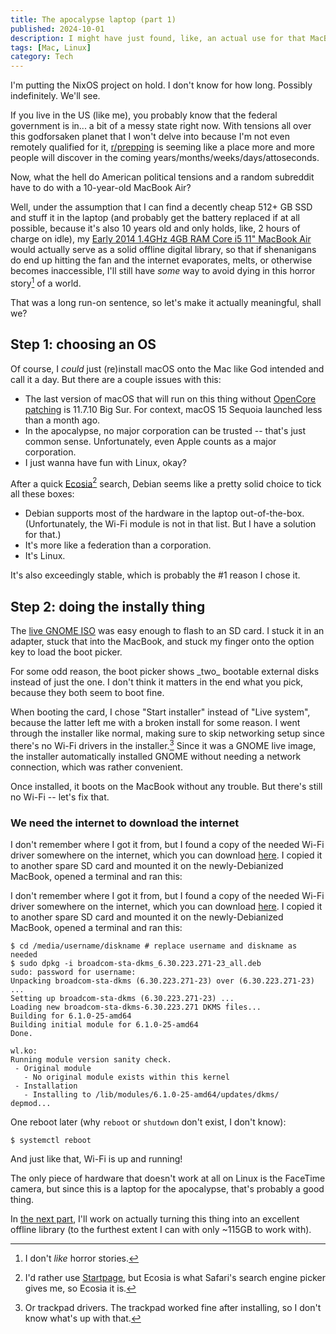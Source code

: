 ```yaml
---
title: The apocalypse laptop (part 1)
published: 2024-10-01
description: I might have just found, like, an actual use for that MacBook
tags: [Mac, Linux]
category: Tech
---
```


<Callout type="note">
I'm putting the NixOS project on hold. I don't know for how long. Possibly
indefinitely. We'll see.
</Callout>

If you live in the US (like me), you probably know that the federal government
is in... a bit of a messy state right now. With tensions all over this
godforsaken planet that I won't delve into because I'm not even remotely
qualified for it, [r/prepping] is seeming like a place more and more people will
discover in the coming years/months/weeks/days/attoseconds.

Now, what the hell do American political tensions and a random subreddit have to
do with a 10-year-old MacBook Air?

Well, under the assumption that I can find a decently cheap 512+ GB SSD and
stuff it in the laptop (and probably get the battery replaced if at all
possible, because it's also 10 years old and only holds, like, 2 hours of charge
on idle), my [Early 2014 1.4GHz 4GB RAM Core i5 11" MacBook Air][MacBook Air]
would actually serve as a solid offline digital library, so that if shenanigans
do end up hitting the fan and the internet evaporates, melts, or otherwise
becomes inaccessible, I'll still have _some_ way to avoid dying in this horror
story[^1] of a world.

That was a long run-on sentence, so let's make it actually meaningful, shall we?

[r/prepping]: https://reddit.com/r/prepping
[MacBook Air]: https://everymac.com/systems/apple/macbook-air/specs/macbook-air-core-i5-1.4-11-early-2014-specs.html

## Step 1: choosing an OS

Of course, I _could_ just (re)install macOS onto the Mac like God intended and
call it a day. But there are a couple issues with this:
- The last version of macOS that will run on this thing without
  [OpenCore patching] is 11.7.10 Big Sur. For context, macOS 15 Sequoia launched
  less than a month ago.
- In the apocalypse, no major corporation can be trusted -- that's just common
  sense. Unfortunately, even Apple counts as a major corporation.
- I just wanna have fun with Linux, okay?

After a quick [Ecosia][Ecosia][^2] search, Debian seems like a
pretty solid choice to tick all these boxes:
- Debian supports most of the hardware in the laptop out-of-the-box.
  (Unfortunately, the Wi-Fi module is not in that list. But I have a solution
  for that.)
- It's more like a federation than a corporation.
- It's Linux.

It's also exceedingly stable, which is probably the #1 reason I chose it.

[OpenCore patching]: https://dortania.github.io/OpenCore-Legacy-Patcher/
[Ecosia]: https://ecosia.org

## Step 2: doing the instally thing

The [live GNOME ISO] was easy enough to flash to an SD card. I stuck it in an
adapter, stuck that into the MacBook, and stuck my finger onto the option key to
load the boot picker.

<Callout type="note">
For some odd reason, the boot picker shows _two_ bootable external disks instead
of just the one. I don't think it matters in the end what you pick, because they
both seem to boot fine.
</Callout>

When booting the card, I chose "Start installer" instead of "Live system",
because the latter left me with a broken install for some reason. I went through
the installer like normal, making sure to skip networking setup since there's no
Wi-Fi drivers in the installer.[^3] Since it was a GNOME live image, the
installer automatically installed GNOME without needing a network connection,
which was rather convenient.

Once installed, it boots on the MacBook without any trouble. But there's still
no Wi-Fi -- let's fix that.

[live GNOME ISO]: https://cdimage.debian.org/debian-cd/current-live/amd64/iso-hybrid/debian-live-12.7.0-amd64-gnome.iso

### We need the internet to download the internet

I don't remember where I got it from, but I found a copy of the needed Wi-Fi
driver somewhere on the internet, which you can download [here][driver]. I
copied it to another spare SD card and mounted it on the newly-Debianized
MacBook, opened a terminal and ran this:

I don't remember where I got it from, but I found a copy of the needed Wi-Fi
driver somewhere on the internet, which you can download
<a download href="$/assets/other/broadcom-sta-dkms_6.30.223.271-23_all.deb">here</a>.
I copied it to another spare SD card and mounted it on the newly-Debianized
MacBook, opened a terminal and ran this:

```console
$ cd /media/username/diskname # replace username and diskname as needed
$ sudo dpkg -i broadcom-sta-dkms_6.30.223.271-23_all.deb
sudo: password for username: 
Unpacking broadcom-sta-dkms (6.30.223.271-23) over (6.30.223.271-23) ...
Setting up broadcom-sta-dkms (6.30.223.271-23) ...
Loading new broadcom-sta-dkms-6.30.223.271 DKMS files...
Building for 6.1.0-25-amd64
Building initial module for 6.1.0-25-amd64
Done.

wl.ko:
Running module version sanity check.
 - Original module
   - No original module exists within this kernel
 - Installation
   - Installing to /lib/modules/6.1.0-25-amd64/updates/dkms/
depmod...
```

One reboot later (why `reboot` or `shutdown` don't exist, I don't know):

```console
$ systemctl reboot
```

And just like that, Wi-Fi is up and running!

The only piece of hardware that doesn't work at all on Linux is the FaceTime
camera, but since this is a laptop for the apocalypse, that's probably a good
thing.

In [the next part][next], I'll work on actually turning this thing into an
excellent offline library (to the furthest extent I can with only ~115GB to work
with).

[driver]: /public/assets/other/broadcom-sta-dkms_6.30.223.271-23_all.deb
[next]: /posts/the-apocalypse-laptop-part-2

[^1]: I don't _like_ horror stories.
[^2]: I'd rather use [Startpage](https://startpage.com), but Ecosia is what
  Safari's search engine picker gives me, so Ecosia it is.
[^3]: Or trackpad drivers. The trackpad worked fine after installing, so I
  don't know what's up with that.
